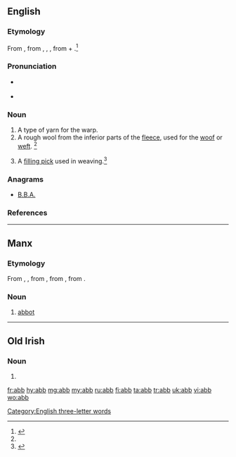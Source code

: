 ==English==

===Etymology===
From {{etyl|enm|en}}, from {{etyl|ang|en}} {{m|ang|āweb}}, {{m|ang|āb}}, {{m|ang|ōweb}}, from {{term|a-|away|lang=ang}} + {{term|web||warp thread|lang=ang}}.<ref name=SOED>{{R:SOED5|page=3}}</ref>

===Pronunciation===
* {{a|GenAm}} {{IPA|/æb/|lang=en}}
* {{rhymes|æb|lang=en}}

===Noun===
{{en-noun}}

# A type of yarn for the warp.
# A rough wool from the inferior parts of the [[fleece]], used for the [[woof]] or [[weft]]. {{defdate|First attested around 1150 to 1350.}}<ref name=SOED/>
# {{context|UK|lang=en}} A [[filling pick]] used in weaving.<ref>{{R:MW3 1976|page=2}}</ref>

===Anagrams===
* [[B.B.A.#English|B.B.A.]]

===References===
<references/>

[[Category:English three-letter words]]

----

==Manx==

===Etymology===
From {{etyl|sga|gv}} {{term|ap|lang=sga}}, {{term|abb|lang=sga}}, from {{etyl|la|gv}} {{term|abbas|abbās, abbātis|lang=la}}, from {{etyl|grc|gv}} {{term|ἀββᾶς|lang=grc}}, from {{etyl|arc|gv}} {{term|אבא||father|lang=arc|tr=’abbā|sc=Hebr}}.

===Noun===
{{gv-noun|m|abbyn|abb}}

# {{context|Christianity|lang=gv}} [[abbot]]
#: {{usex|Abbyr '''abb''' dyn gleashagh dty chab.|Say 'abbot' without moving your jaw.|lang=gv}}

----

==Old Irish==

===Noun===
{{head|sga|noun|g=m}}

# {{alternative spelling of|ap|lang=sga}}

[[fr:abb]]
[[hy:abb]]
[[mg:abb]]
[[my:abb]]
[[ru:abb]]
[[fi:abb]]
[[ta:abb]]
[[tr:abb]]
[[uk:abb]]
[[vi:abb]]
[[wo:abb]]